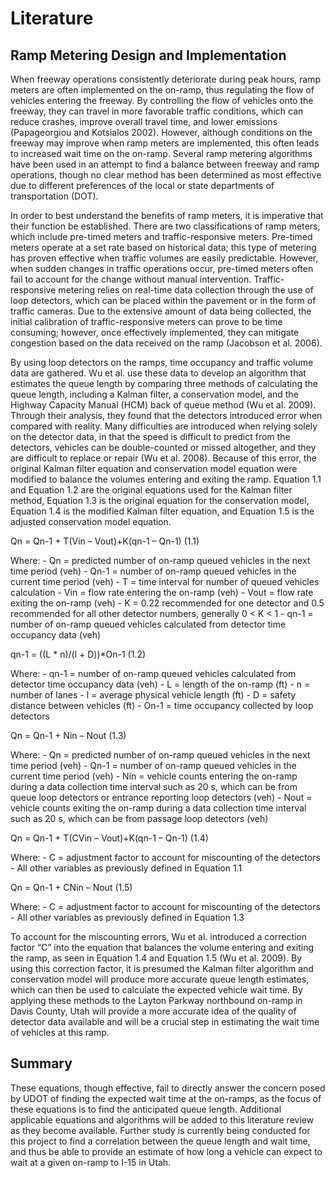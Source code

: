 # Literature

## Ramp Metering Design and Implementation

When freeway operations consistently deteriorate during peak hours, ramp meters are often implemented on the on-ramp, thus regulating the flow of vehicles entering the freeway. By controlling the flow of vehicles onto the freeway, they can travel in more favorable traffic conditions, which can reduce crashes, improve overall travel time, and lower emissions (Papageorgiou and Kotsialos 2002). However, although conditions on the freeway may improve when ramp meters are implemented, this often leads to increased wait time on the on-ramp. Several ramp metering algorithms have been used in an attempt to find a balance between freeway and ramp operations, though no clear method has been determined as most effective due to different preferences of the local or state departments of transportation (DOT).

In order to best understand the benefits of ramp meters, it is imperative that their function be established. There are two classifications of ramp meters, which include pre-timed meters and traffic-responsive meters. Pre-timed meters operate at a set rate based on historical data; this type of metering has proven effective when traffic volumes are easily predictable. However, when sudden changes in traffic operations occur, pre-timed meters often fail to account for the change without manual intervention. Traffic-responsive metering relies on real-time data collection through the use of loop detectors, which can be placed within the pavement or in the form of traffic cameras. Due to the extensive amount of data being collected, the initial calibration of traffic-responsive meters can prove to be time consuming; however, once effectively implemented, they can mitigate congestion based on the data received on the ramp (Jacobson et al. 2006).

By using loop detectors on the ramps, time occupancy and traffic volume data are gathered. Wu et al. use these data to develop an algorithm that estimates the queue length by comparing three methods of calculating the queue length, including a Kalman filter, a conservation model, and the Highway Capacity Manual (HCM) back of queue method (Wu et al. 2009). Through their analysis, they found that the detectors introduced error when compared with reality. Many difficulties are introduced when relying solely on the detector data, in that the speed is difficult to predict from the detectors, vehicles can be double-counted or missed altogether, and they are difficult to replace or repair (Wu et al. 2008). Because of this error, the original Kalman filter equation and conservation model equation were modified to balance the volumes entering and exiting the ramp. Equation 1.1 and Equation 1.2 are the original equations used for the Kalman filter method, Equation 1.3 is the original equation for the conservation model, Equation 1.4 is the modified Kalman filter equation, and Equation 1.5 is the adjusted conservation model equation.

Qn = Qn-1 + T(Vin – Vout)+K(qn-1 – Qn-1)                                                                    	                (1.1)

Where: 
- Qn = predicted number of on-ramp queued vehicles in the next time period (veh)
- Qn-1 = number of on-ramp queued vehicles in the current time period (veh)
- T = time interval for number of queued vehicles calculation
- Vin = flow rate entering the on-ramp (veh)
- Vout = flow rate exiting the on-ramp (veh)
- K = 0.22 recommended for one detector and 0.5 recommended for all other detector numbers, generally 0 < K < 1
- qn-1 = number of on-ramp queued vehicles calculated from detector time occupancy data (veh)

qn-1 = ((L * n)/(l + D))*On-1                                                                                                 (1.2)

Where:
- qn-1 = number of on-ramp queued vehicles calculated from detector time occupancy data (veh)
- L = length of the on-ramp (ft)
- n = number of lanes
- l = average physical vehicle length (ft)
- D = safety distance between vehicles (ft)
- On-1 = time occupancy collected by loop detectors

Qn = Qn-1 + Nin – Nout                                                                                                        (1.3)
	
Where: 
- Qn = predicted number of on-ramp queued vehicles in the next time period (veh)
- Qn-1 = number of on-ramp queued vehicles in the current time period (veh)
- Nin = vehicle counts entering the on-ramp during a data collection time interval such as 20 s, which can be from queue loop detectors or entrance reporting loop detectors (veh)
- Nout = vehicle counts exiting the on-ramp during a data collection time interval such as 20 s, which can be from passage loop detectors (veh)

Qn = Qn-1 + T(CVin – Vout)+K(qn-1 – Qn-1)                                                                                     (1.4)

Where:
- C = adjustment factor to account for miscounting of the detectors
- All other variables as previously defined in Equation 1.1

Qn = Qn-1 + CNin – Nout                                                                                                       (1.5)

Where:
- C = adjustment factor to account for miscounting of the detectors
- All other variables as previously defined in Equation 1.3

To account for the miscounting errors, Wu et al. introduced a correction factor “C” into the equation that balances the volume entering and exiting the ramp, as seen in Equation 1.4 and Equation 1.5 (Wu et al. 2009). By using this correction factor, it is presumed the Kalman filter algorithm and conservation model will produce more accurate queue length estimates, which can then be used to calculate the expected vehicle wait time. By applying these methods to the Layton Parkway northbound on-ramp in Davis County, Utah will provide a more accurate idea of the quality of detector data available and will be a crucial step in estimating the wait time of vehicles at this ramp. 

## Summary
These equations, though effective, fail to directly answer the concern posed by UDOT of finding the expected wait time at the on-ramps, as the focus of these equations is to find the anticipated queue length. Additional applicable equations and algorithms will be added to this literature review as they become available. Further study is currently being conducted for this project to find a correlation between the queue length and wait time, and thus be able to provide an estimate of how long a vehicle can expect to wait at a given on-ramp to I-15 in Utah. 

